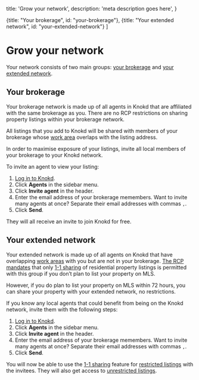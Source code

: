 
  title: 'Grow your network',
  description:
    'meta description goes here',
}

  {title: "Your brokerage", id: "your-brokerage"},
  {title: "Your extended network", id: "your-extended-network"}
]

<HeroPattern />

# Grow your network

Your network consists of two main groups: [your brokerage](#your-brokerage) and [your extended network](#your-extended-network). 

## Your brokerage

Your brokerage network is made up of all agents in Knokd that are affiliated with the same brokerage as you. There are no RCP restrictions on sharing property listings within your brokerage network.

All listings that you add to Knokd will be shared with members of your brokerage whose [work area](/getting-started/sign-up-as-an-agent#work-area) overlaps with the listing address.

In order to maximise exposure of your listings, invite all local members of your brokerage to your Knokd network.

To invite an agent to view your listing:

1. <a href="https://app.knokd.ca/login" target="_blank">Log in to Knokd</a>.
2. Click **Agents** in the sidebar menu.
3. Click **Invite agent** in the header.
4. Enter the email address of your brokerage memembers.
  <Note>Want to invite many agents at once? Separate their email addresses with commas `,`.</Note>
5. Click **Send**.

They will all receive an invite to join Knokd for free.

## Your extended network

Your extended network is made up of all agents on Knokd that have overlapping [work areas](#work-area) with you but are not in your brokerage. [The RCP mandates](/realtor-cooperation-policy/what-is-the-rcp) that only [1-1 sharing](/listings/1-1-sharing) of residential property listings is permitted with this group if you don’t plan to list your property on MLS.

However, if you do plan to list your property on MLS within 72 hours, you can share your property with your extended network, no restrictions.

If you know any local agents that could benefit from being on the Knokd network, invite them with the following steps:

1. <a href="https://app.knokd.ca/login" target="_blank">Log in to Knokd</a>.
2. Click **Agents** in the sidebar menu.
3. Click **Invite agent** in the header.
4. Enter the email address of your brokerage memembers.
  <Note>Want to invite many agents at once? Separate their email addresses with commas `,`.</Note>
5. Click **Send**.

You will now be able to use the [1-1 sharing](/listings/1-1-sharing) feature for [restricted listings](/listings/types-of-listings#restricted-listings) with the invitees. They will also get access to [unrestricted listings](/listings/types-of-listings#unrestricted-listings). 
